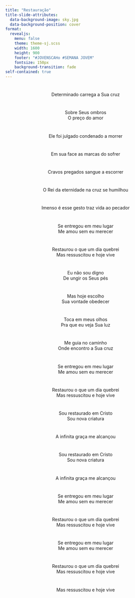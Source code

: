 ```yaml
---
title: "Restauração"
title-slide-attributes:
  data-background-image: sky.jpg
  data-background-position: cover
format: 
  revealjs:
    menu: false
    theme: theme-sj.scss
    width: 1600
    height: 900
    footer: "#JOVENSCAHo #SEMANA JOVEM"
    fontsize: 150px
    background-transition: fade
self-contained: true
---
```


# {background-image="sky.jpg" auto-animate=true}

<center>
Determinado carrega a Sua cruz
</center>

# {background-image="sky.jpg" auto-animate=true}

<center>
Sobre Seus ombros <br>
O preço do amor
</center>

# {background-image="sky.jpg" auto-animate=true}

<center>
Ele foi julgado condenado a morrer
</center>

# {background-image="sky.jpg" auto-animate=true}

<center>
Em sua face as marcas do sofrer
</center>

# {background-image="sky.jpg" auto-animate=true}

<center>
Cravos pregados sangue a escorrer
</center>

# {background-image="sky.jpg" auto-animate=true}

<center>
O Rei da eternidade na cruz se humilhou
</center>

# {background-image="sky.jpg" auto-animate=true}

<center>
Imenso é esse gesto traz vida ao pecador
</center>

# {background-image="sky.jpg" auto-animate=true}

<center>
Se entregou em meu lugar <br>
Me amou sem eu merecer
</center>

# {background-image="sky.jpg" auto-animate=true}

<center>
Restaurou o que um dia quebrei <br>
Mas ressuscitou e hoje vive
</center>

# {background-image="sky.jpg" auto-animate=true}

<center>
Eu não sou digno <br>
De ungir os Seus pés
</center>

# {background-image="sky.jpg" auto-animate=true}

<center>
Mas hoje escolho <br>
Sua vontade obedecer
</center>

# {background-image="sky.jpg" auto-animate=true}

<center>
Toca em meus olhos <br>
Pra que eu veja Sua luz
</center>

# {background-image="sky.jpg" auto-animate=true}

<center>
Me guia no caminho <br>
Onde encontro a Sua cruz
</center>

# {background-image="sky.jpg" auto-animate=true}

<center>
Se entregou em meu lugar <br>
Me amou sem eu merecer
</center>

# {background-image="sky.jpg" auto-animate=true}

<center>
Restaurou o que um dia quebrei <br>
Mas ressuscitou e hoje vive
</center>

# {background-image="sky.jpg" auto-animate=true}

<center>
Sou restaurado em Cristo <br>
Sou nova criatura
</center>

# {background-image="sky.jpg" auto-animate=true}

<center>
A infinita graça me alcançou
</center>

# {background-image="sky.jpg" auto-animate=true}

<center>
Sou restaurado em Cristo <br>
Sou nova criatura
</center>

# {background-image="sky.jpg" auto-animate=true}

<center>
A infinita graça me alcançou
</center>

# {background-image="sky.jpg" auto-animate=true}

<center>
Se entregou em meu lugar <br>
Me amou sem eu merecer
</center>

# {background-image="sky.jpg" auto-animate=true}

<center>
Restaurou o que um dia quebrei <br>
Mas ressuscitou e hoje vive
</center>

# {background-image="sky.jpg" auto-animate=true}

<center>
Se entregou em meu lugar <br>
Me amou sem eu merecer
</center>

# {background-image="sky.jpg" auto-animate=true}

<center>
Restaurou o que um dia quebrei <br>
Mas ressuscitou e hoje vive
</center>

# {background-image="sky.jpg" auto-animate=true}

<center>
Mas ressuscitou e hoje vive
</center>